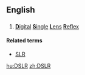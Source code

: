 ==English==

==={{initialism}}===
{{en-initialism}}

# {{photography}} [[digital|'''D'''igital]] [[single|'''S'''ingle]] [[lens|'''L'''ens]] [[reflex|'''R'''eflex]]

====Related terms====
* [[SLR]]

[[hu:DSLR]]
[[zh:DSLR]]